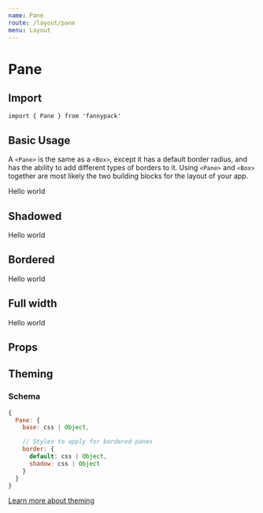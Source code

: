 ```yaml
---
name: Pane
route: /layout/pane
menu: Layout
---
```



# Pane

## Import

`import { Pane } from 'fannypack'`

## Basic Usage

A `<Pane>` is the same as a `<Box>`, except it has a default border radius, and has the ability to add different types of borders to it. Using `<Pane>` and `<Box>` together are most likely the two building blocks for the layout of your app.

<Playground>
  <Pane backgroundColor="white700" padding="major-4">Hello world</Pane>
</Playground>

## Shadowed

<Playground>
  <Pane border="shadow" padding="major-4">Hello world</Pane>
</Playground>

## Bordered

<Playground>
  <Pane border padding="major-4">Hello world</Pane>
</Playground>

## Full width

<Playground>
  <Pane border isFullWidth padding="major-4">Hello world</Pane>
</Playground>

## Props

<PropsTable component={Pane} />

## Theming

### Schema

```jsx
{
  Pane: {
    base: css | Object,

    // Styles to apply for bordered panes
    border: {
      default: css | Object,
      shadow: css | Object
    }
  }
}
```

[Learn more about theming](/styling#theming)
